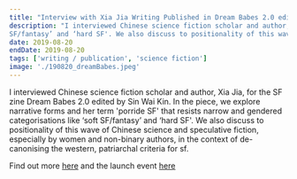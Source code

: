 ```yaml
---
title: "Interview with Xia Jia Writing Published in Dream Babes 2.0 edited by Sin Wai Kin with a Launch Event at the Horse Hospital"
description: "I interviewed Chinese science fiction scholar and author, Xia Jia, for the SF zine Dream Babes 2.0 edited by Sin Wai Kin. In the piece, we explore narrative forms and  her term 'porride SF' that resists narrow and gendered categorisations like ‘soft
SF/fantasy’ and ‘hard SF'. We also discuss to positionality of this wave of Chinese science and speculative fiction, especially by women and non-binary authors, in the context of de-canonising the western, patriarchal criteria for sf. "
date: 2019-08-20
endDate: 2019-08-20
tags: ['writing / publication', 'science fiction']
image: './190820_dreamBabes.jpeg'
---
```


I interviewed Chinese science fiction scholar and author, Xia Jia, for the SF zine Dream Babes 2.0 edited by Sin Wai Kin. In the piece, we explore narrative forms and  her term 'porride SF' that resists narrow and gendered categorisations like ‘soft
SF/fantasy’ and ‘hard SF'. We also discuss to positionality of this wave of Chinese science and speculative fiction, especially by women and non-binary authors, in the context of de-canonising the western, patriarchal criteria for sf. 

Find out more [here](https://pssss.co/books/dream-babes-zine-2-0) and the launch event [here](https://www.thehorsehospital.com/events/dream-babes-zine)